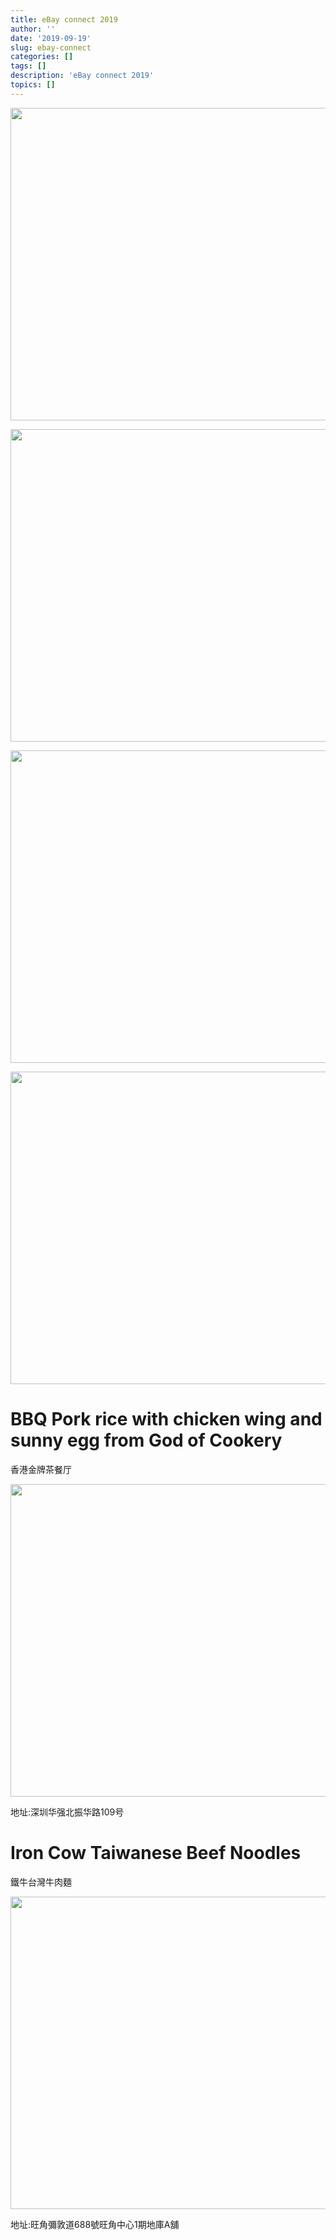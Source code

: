 ```yaml
---
title: eBay connect 2019
author: ''
date: '2019-09-19'
slug: ebay-connect
categories: []
tags: []
description: 'eBay connect 2019'
topics: []
---
```


![](/post/ebay-connect/IMG_2853.jpeg){width=730px height=500px}

![](/post/ebay-connect/IMG_2854.jpeg){width=730px height=500px}

![](/post/ebay-connect/IMG_2856.jpeg){width=730px height=500px}

![](/post/ebay-connect/IMG_2860.jpeg){width=730px height=500px}


# BBQ Pork rice with chicken wing and sunny egg from God of Cookery

香港金牌茶餐厅

![](/post/ebay-connect/AA11-23-00-31.png){width=730px height=500px}


地址:深圳华强北振华路109号

# Iron Cow Taiwanese Beef Noodles

鐵牛台灣牛肉麵 

![](/post/ebay-connect/IMG_2962.jpeg){width=730px height=500px}

地址:旺角彌敦道688號旺角中心1期地庫A舖